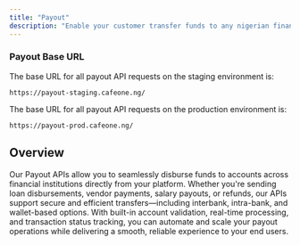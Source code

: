 ```yaml
---
title: "Payout"
description: "Enable your customer transfer funds to any nigerian financial institution."
---
```


<Info>

### Payout Base URL

The base URL for all payout API requests on the staging environment is:

```http
https://payout-staging.cafeone.ng/
```

The base URL for all payout API requests on the production environment is:

```http
https://payout-prod.cafeone.ng/
```

</Info>

## Overview

Our Payout APIs allow you to seamlessly disburse funds to accounts across financial institutions directly from your platform. Whether you're sending loan disbursements, vendor payments, salary payouts, or refunds, our APIs support secure and efficient transfers—including interbank, intra-bank, and wallet-based options. With built-in account validation, real-time processing, and transaction status tracking, you can automate and scale your payout operations while delivering a smooth, reliable experience to your end users.

